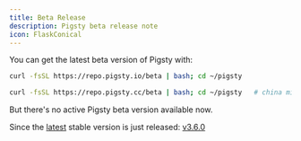 ```yaml
---
title: Beta Release
description: Pigsty beta release note
icon: FlaskConical
---
```


You can get the latest beta version of Pigsty with:

```bash tab="Default"
curl -fsSL https://repo.pigsty.io/beta | bash; cd ~/pigsty
```
```bash tab="Mirror"
curl -fsSL https://repo.pigsty.cc/beta | bash; cd ~/pigsty   # china mirror
```

But there's no active Pigsty beta version available now.

Since the [latest](/release/latest) stable version is just released: [v3.6.0](/release/note#v360)
